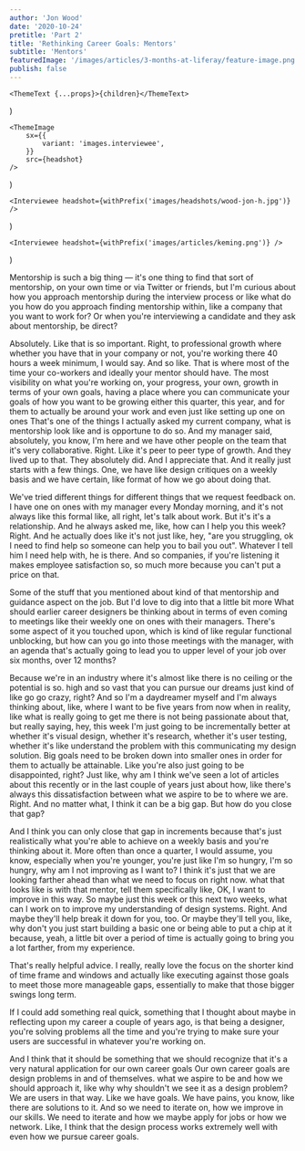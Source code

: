 ```yaml
---
author: 'Jon Wood'
date: '2020-10-24'
pretitle: 'Part 2'
title: 'Rethinking Career Goals: Mentors'
subtitle: 'Mentors'
featuredImage: '/images/articles/3-months-at-liferay/feature-image.png'
publish: false
---
```



	<ThemeText {...props}>{children}</ThemeText>
)

	<ThemeImage
		sx={{
			variant: 'images.interviewee',
		}}
		src={headshot}
	/>
)

	<Interviewee headshot={withPrefix('images/headshots/wood-jon-h.jpg')} />
)

	<Interviewee headshot={withPrefix('images/articles/keming.png')} />
)


<Keming />

Mentorship is such a big thing — it's one thing to find that sort of mentorship, on your own time or via Twitter or friends, but I'm curious about how you approach mentorship during the interview process or like what do you how do you approach finding mentorship within, like a company that you want to work for? Or when you're interviewing a candidate and they ask about mentorship, be direct?

<Jon />

Absolutely. Like that is so important. Right, to professional growth where whether you have that in your company or not, you're working there 40 hours a week minimum, I would say. And so like. That is where most of the time your co-workers and ideally your mentor should have. The most visibility on what you're working on, your progress, your own, growth in terms of your own goals, having a place where you can communicate your goals of how you want to be growing either this quarter, this year, and for them to actually be around your work and even just like setting up one on ones That's one of the things I actually asked my current company, what is mentorship look like and is opportune to do so. And my manager said, absolutely, you know, I'm here and we have other people on the team that it's very collaborative. Right. Like it's peer to peer type of growth. And they lived up to that. They absolutely did. And I appreciate that. And it really just starts with a few things. One, we have like design critiques on a weekly basis and we have certain, like format of how we go about doing that.

<Jon />

We've tried different things for different things that we request feedback on. I have one on ones with my manager every Monday morning, and it's not always like this formal like, all right, let's talk about work. But it's it's a relationship. And he always asked me, like, how can I help you this week? Right. And he actually does like it's not just like, hey, "are you struggling, ok I need to find help so someone can help you to bail you out". Whatever I tell him I need help with, he is there. And so companies, if you're listening it makes employee satisfaction so, so much more because you can't put a price on that.

<Keming />

Some of the stuff that you mentioned about kind of that mentorship and guidance aspect on the job. But I'd love to dig into that a little bit more What should earlier career designers be thinking about in terms of even coming to meetings like their weekly one on ones with their managers. There's some aspect of it you touched upon, which is kind of like regular functional unblocking, but how can you go into those meetings with the manager, with an agenda that's actually going to lead you to upper level of your job over six months, over 12 months?

<Jon />

Because we're in an industry where it's almost like there is no ceiling or the potential is so. high and so vast that you can pursue our dreams just kind of like go go crazy, right? And so I'm a daydreamer myself and I'm always thinking about, like, where I want to be five years from now when in reality, like what is really going to get me there is not being passionate about that, but really saying, hey, this week I'm just going to be incrementally better at whether it's visual design, whether it's research, whether it's user testing, whether it's like understand the problem with this communicating my design solution. Big goals need to be broken down into smaller ones in order for them to actually be attainable. Like you're also just going to be disappointed, right? Just like, why am I think we've seen a lot of articles about this recently or in the last couple of years just about how, like there's always this dissatisfaction between what we aspire to be to where we are. Right. And no matter what, I think it can be a big gap. But how do you close that gap?

And I think you can only close that gap in increments because that's just realistically what you're able to achieve on a weekly basis and you're thinking about it. More often than once a quarter, I would assume, you know, especially when you're younger, you're just like I'm so hungry, I'm so hungry, why am I not improving as I want to? I think it's just that we are looking farther ahead than what we need to focus on right now. what that looks like is with that mentor, tell them specifically like, OK, I want to improve in this way. So maybe just this week or this next two weeks, what can I work on to improve my understanding of design systems. Right. And maybe they'll help break it down for you, too. Or maybe they'll tell you, like, why don't you just start building a basic one or being able to put a chip at it because, yeah, a little bit over a period of time is actually going to bring you a lot farther, from my experience.

<Keming />

That's really helpful advice. I really, really love the focus on the shorter kind of time frame and windows and actually like executing against those goals to meet those more manageable gaps, essentially to make that those bigger swings long term.

<Jon />

If I could add something real quick, something that I thought about maybe in reflecting upon my career a couple of years ago, is that being a designer, you're solving problems all the time and you're trying to make sure your users are successful in whatever you're working on.

And I think that it should be something that we should recognize that it's a very natural application for our own career goals Our own career goals are design problems in and of themselves. what we aspire to be and how we should approach it, like why why shouldn't we see it as a design problem? We are users in that way. Like we have goals. We have pains, you know, like there are solutions to it. And so we need to iterate on, how we improve in our skills. We need to iterate and how we maybe apply for jobs or how we network. Like, I think that the design process works extremely well with even how we pursue career goals.

